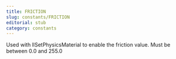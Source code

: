 ```yaml
---
title: FRICTION
slug: constants/FRICTION
editorial: stub
category: constants
---
```


<LSLConstant
	name="FRICTION"
	type="integer"
	value="2"
/>

Used with llSetPhysicsMaterial to enable the friction value. Must be between 0.0 and 255.0
